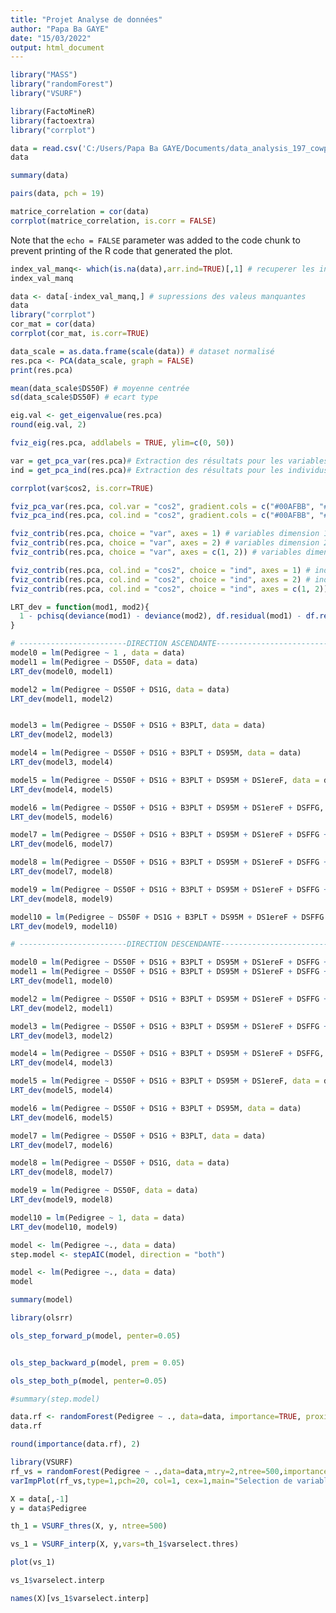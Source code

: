 ---
title: "Projet Analyse de données"
author: "Papa Ba GAYE"
date: "15/03/2022"
output: html_document
---


```{r}
library("MASS")
library("randomForest")
library("VSURF")

library(FactoMineR)
library(factoextra)
library("corrplot")
```


```{r}
data = read.csv('C:/Users/Papa Ba GAYE/Documents/data_analysis_197_cowpea_varieties-master/197 variétés de niébé.csv')
data
```


```{r}
summary(data)
```

```{r}
pairs(data, pch = 19)
```


```{r Fig1, echo=FALSE, fig.height=10, fig.width=15}
matrice_correlation = cor(data)
corrplot(matrice_correlation, is.corr = FALSE)
```

Note that the `echo = FALSE` parameter was added to the code chunk to prevent printing of the R code that generated the plot.
```{r}
index_val_manq<- which(is.na(data),arr.ind=TRUE)[,1] # recuperer les indexes des valeus manquantes
index_val_manq

data <- data[-index_val_manq,] # supressions des valeus manquantes
data
library("corrplot")
cor_mat = cor(data)
corrplot(cor_mat, is.corr=TRUE)
```


```{r}
data_scale = as.data.frame(scale(data)) # dataset normalisé
res.pca <- PCA(data_scale, graph = FALSE)
print(res.pca)
```


```{r}
mean(data_scale$DS50F) # moyenne centrée
sd(data_scale$DS50F) # ecart type
```


```{r}
eig.val <- get_eigenvalue(res.pca)
round(eig.val, 2)
```


```{r Fig1, echo=FALSE, fig.height=7, fig.width=15}
fviz_eig(res.pca, addlabels = TRUE, ylim=c(0, 50))
```


```{r}
var = get_pca_var(res.pca)# Extraction des résultats pour les variables.
ind = get_pca_ind(res.pca)# Extraction des résultats pour les individus.
```


```{r Fig1, echo=FALSE, fig.height=7, fig.width=10}
corrplot(var$cos2, is.corr=TRUE)
```


```{r Fig1, echo=FALSE, fig.height=10, fig.width=15}
fviz_pca_var(res.pca, col.var = "cos2", gradient.cols = c("#00AFBB", "#E7B800", "#FC4E07"), repel = TRUE)
fviz_pca_ind(res.pca, col.ind = "cos2", gradient.cols = c("#00AFBB", "#E7B800", "#FC4E07"), repel = TRUE)
```


```{r Fig1, echo=FALSE, fig.height=7, fig.width=15}
fviz_contrib(res.pca, choice = "var", axes = 1) # variables dimension 1
fviz_contrib(res.pca, choice = "var", axes = 2) # variables dimension 2
fviz_contrib(res.pca, choice = "var", axes = c(1, 2)) # variables dimensions 1 et 2
```


```{r Fig1, echo=FALSE, fig.height=7, fig.width=15}
fviz_contrib(res.pca, col.ind = "cos2", choice = "ind", axes = 1) # induvidus dimension 1
fviz_contrib(res.pca, col.ind = "cos2", choice = "ind", axes = 2) # induvidus dimension 2
fviz_contrib(res.pca, col.ind = "cos2", choice = "ind", axes = c(1, 2)) # induvidusdimensions 1 et 2
```


```{r}
LRT_dev = function(mod1, mod2){
  1 - pchisq(deviance(mod1) - deviance(mod2), df.residual(mod1) - df.residual(mod2))
}
```


```{r}
# ------------------------DIRECTION ASCENDANTE------------------------------------
model0 = lm(Pedigree ~ 1 , data = data)
model1 = lm(Pedigree ~ DS50F, data = data)
LRT_dev(model0, model1)

model2 = lm(Pedigree ~ DS50F + DS1G, data = data)
LRT_dev(model1, model2)


model3 = lm(Pedigree ~ DS50F + DS1G + B3PLT, data = data)
LRT_dev(model2, model3)

model4 = lm(Pedigree ~ DS50F + DS1G + B3PLT + DS95M, data = data)
LRT_dev(model3, model4)

model5 = lm(Pedigree ~ DS50F + DS1G + B3PLT + DS95M + DS1ereF, data = data)
LRT_dev(model4, model5)

model6 = lm(Pedigree ~ DS50F + DS1G + B3PLT + DS95M + DS1ereF + DSFFG, data = data)
LRT_dev(model5, model6)

model7 = lm(Pedigree ~ DS50F + DS1G + B3PLT + DS95M + DS1ereF + DSFFG + DSL, data = data)
LRT_dev(model6, model7)

model8 = lm(Pedigree ~ DS50F + DS1G + B3PLT + DS95M + DS1ereF + DSFFG + DSL + ML15G, data = data)
LRT_dev(model7, model8)

model9 = lm(Pedigree ~ DS50F + DS1G + B3PLT + DS95M + DS1ereF + DSFFG + DSL + ML15G + MNL15G, data = data)
LRT_dev(model8, model9)

model10 = lm(Pedigree ~ DS50F + DS1G + B3PLT + DS95M + DS1ereF + DSFFG + DSL + ML15G + MNL15G + Poids100g, data = data)
LRT_dev(model9, model10)
```


```{r}
# ------------------------DIRECTION DESCENDANTE------------------------------------

model0 = lm(Pedigree ~ DS50F + DS1G + B3PLT + DS95M + DS1ereF + DSFFG + DSL + ML15G + MNL15G + Poids100g, data = data)
model1 = lm(Pedigree ~ DS50F + DS1G + B3PLT + DS95M + DS1ereF + DSFFG + DSL + ML15G + MNL15G, data = data)
LRT_dev(model1, model0)

model2 = lm(Pedigree ~ DS50F + DS1G + B3PLT + DS95M + DS1ereF + DSFFG + DSL + ML15G, data = data)
LRT_dev(model2, model1)

model3 = lm(Pedigree ~ DS50F + DS1G + B3PLT + DS95M + DS1ereF + DSFFG + DSL, data = data)
LRT_dev(model3, model2)

model4 = lm(Pedigree ~ DS50F + DS1G + B3PLT + DS95M + DS1ereF + DSFFG, data = data)
LRT_dev(model4, model3)

model5 = lm(Pedigree ~ DS50F + DS1G + B3PLT + DS95M + DS1ereF, data = data)
LRT_dev(model5, model4)

model6 = lm(Pedigree ~ DS50F + DS1G + B3PLT + DS95M, data = data)
LRT_dev(model6, model5)

model7 = lm(Pedigree ~ DS50F + DS1G + B3PLT, data = data)
LRT_dev(model7, model6)

model8 = lm(Pedigree ~ DS50F + DS1G, data = data)
LRT_dev(model8, model7)

model9 = lm(Pedigree ~ DS50F, data = data)
LRT_dev(model9, model8)

model10 = lm(Pedigree ~ 1, data = data)
LRT_dev(model10, model9)
```

```{r}
model <- lm(Pedigree ~., data = data)
step.model <- stepAIC(model, direction = "both")
```


```{r}
model <- lm(Pedigree ~., data = data)
model
```


```{r}
summary(model)
```


```{r}
library(olsrr)
```


```{r}
ols_step_forward_p(model, penter=0.05)
```


```{r}
```


```{r}
ols_step_backward_p(model, prem = 0.05)
```


```{r}
ols_step_both_p(model, penter=0.05)
```


```{r}
#summary(step.model)
```


```{r}
data.rf <- randomForest(Pedigree ~ ., data=data, importance=TRUE, proximity=TRUE)
data.rf
```


```{r}
round(importance(data.rf), 2)
```


```{r}
library(VSURF)
rf_vs = randomForest(Pedigree ~ .,data=data,mtry=2,ntree=500,importance=TRUE)
varImpPlot(rf_vs,type=1,pch=20, col=1, cex=1,main="Selection de variables avec randomForest")
```


```{r}
X = data[,-1]
y = data$Pedigree

th_1 = VSURF_thres(X, y, ntree=500)
```

```{r}
vs_1 = VSURF_interp(X, y,vars=th_1$varselect.thres)
```


```{r}
plot(vs_1)
```


```{r}
vs_1$varselect.interp
```


```{r}
names(X)[vs_1$varselect.interp]
```



